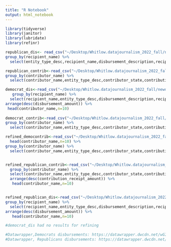 ```yaml
---
title: "R Notebook"
output: html_notebook
---
```




```r
library(tidyverse)
library(janitor)
library(lubridate)
library(refinr)

republican_dis<- read_csv("~/Desktop/Whitlow.datajournalism_2022_fall/newdata/republican_dis.csv") %>% 
group_by(recipient_name) %>% 
  select(entity_type_desc,recipient_name,disbursement_description,recipient_state,disbursement_amount)

republican_contrib<-read_csv("~/Desktop/Whitlow.datajournalism_2022_fall/newdata/republican_rec.csv") %>% 
group_by(contributor_name) %>% 
  select(contributor_name,entity_type_desc,contributor_state,contribution_receipt_amount,contributor_aggregate_ytd)

democrat_dis<-read_csv("~/Desktop/Whitlow.datajournalism_2022_fall/newdata/demo_dis.csv") %>%
   group_by(recipient_name) %>% 
  select(recipient_name,entity_type_desc,disbursement_description,recipient_state,disbursement_amount) %>% 
arrange(desc(disbursement_amount)) %>%
 head(contributor_name,n=10) 
 
democrat_contrib<-read_csv("~/Desktop/Whitlow.datajournalism_2022_fall/newdata/democrat_rec.csv") %>% 
group_by(contributor_name) %>% 
  select(contributor_name,entity_type_desc,contributor_state,contribution_receipt_amount,contributor_aggregate_ytd)
```


```r
refined_democontrib<-read_csv("~/Desktop/Whitlow.datajournalism_2022_fall/newdata/refined_democontrib.csv") %>% 
  head(contributor_name,n=10) %>% 
group_by(contributor_name) %>% 
  select(contributor_name,entity_type_desc,contributor_state,contribution_receipt_amount,contributor_aggregate_ytd)


refined_republican_contrib<-read_csv("~/Desktop/Whitlow.datajournalism_2022_fall/newdata/refined_republican_contrib.csv") %>% 
  group_by(contributor_name) %>% 
  select(contributor_name,entity_type_desc,contributor_state,contribution_receipt_amount,contributor_aggregate_ytd) %>%  
  arrange(desc(contribution_receipt_amount)) %>% 
   head(contributor_name,n=10)


refined_republican_dis<-read_csv("~/Desktop/Whitlow.datajournalism_2022_fall/newdata/refined_republican_dis.csv") %>% 
group_by(recipient_name) %>% 
  select(recipient_name,entity_type_desc,disbursement_description,recipient_state,disbursement_amount) %>% 
arrange(desc(disbursement_amount)) %>%  
   head(contributor_name,n=10)

#democrat_dis had no results for refining

#Datawrapper,Democrats disbursements: https://datawrapper.dwcdn.net/wGIv0/1/
#Datawrapper, Republicans disbursements: https://datawrapper.dwcdn.net/9JIqQ/1/
```


 


```r
```

